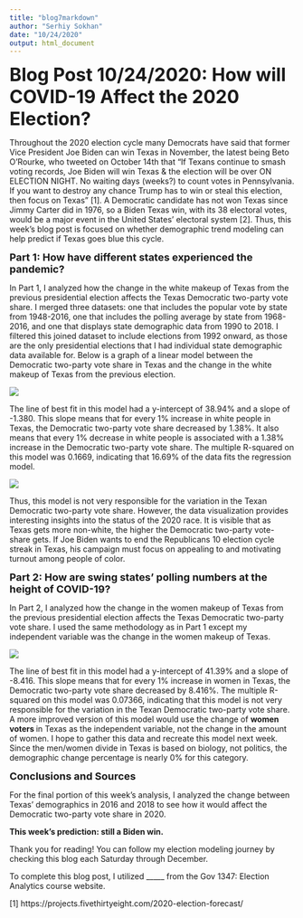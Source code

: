 ```yaml
---
title: "blog7markdown"
author: "Serhiy Sokhan"
date: "10/24/2020"
output: html_document
---
```


<font size="6"><b>Blog Post 10/24/2020: How will COVID-19 Affect the 2020 Election?</b></font>

Throughout the 2020 election cycle many Democrats have said that former Vice President Joe Biden can win Texas in November, the latest being Beto O'Rourke, who tweeted on October 14th that "If Texans continue to smash voting records, Joe Biden will win Texas & the election will be over ON ELECTION NIGHT. No waiting days (weeks?) to count votes in Pennsylvania. If you want to destroy any chance Trump has to win or steal this election, then focus on Texas" [1].  A Democratic candidate has not won Texas since Jimmy Carter did in 1976, so a Biden Texas win, with its 38 electoral votes, would be a major event in the United States' electoral system [2].  Thus, this week's blog post is focused on whether demographic trend modeling can help predict if Texas goes blue this cycle.  

<font size="4"><b>Part 1: How have different states experienced the pandemic? </b></font>

In Part 1, I analyzed how the change in the white makeup of Texas from the previous presidential election affects the Texas Democratic two-party vote share.  I merged three datasets: one that includes the popular vote by state from 1948-2016, one that includes the polling average by state from 1968-2016, and one that displays state demographic data from 1990 to 2018.  I filtered this joined dataset to include elections from 1992 onward, as those are the only presidential elections that I had individual state demographic data available for.  Below is a graph of a linear model between the Democratic two-party vote share in Texas and the change in the white makeup of Texas from the previous election.

![](/Users/serhiysokhan/Desktop/SeniorYear/Gov1347/percentdeaths.png)  

The line of best fit in this model had a y-intercept of 38.94% and a slope of -1.380.  This slope means that for every 1% increase in white people in Texas, the Democratic two-party vote share decreased by 1.38%.  It also means that every 1% decrease in white people is associated with a 1.38% increase in the Democratic two-party vote share.  The multiple R-squared on this model was 0.1669, indicating that 16.69% of the data fits the regression model.  

![](/Users/serhiysokhan/Desktop/SeniorYear/Gov1347/covidswing.png)

Thus, this model is not very responsible for the variation in the Texan Democratic two-party vote share.  However, the data visualization provides interesting insights into the status of the 2020 race.  It is visible that as Texas gets more non-white, the higher the Democratic two-party vote-share gets.  If Joe Biden wants to end the Republicans 10 election cycle streak in Texas, his campaign must focus on appealing to and motivating turnout among people of color.

<font size="4"><b> Part 2: How are swing states' polling numbers at the height of COVID-19? </b></font>

In Part 2, I analyzed how the change in the women makeup of Texas from the previous presidential election affects the Texas Democratic two-party vote share.  I used the same methodology as in Part 1 except my independent variable was the change in the women makeup of Texas. 

![](/Users/serhiysokhan/Desktop/SeniorYear/Gov1347/swingstatepolls.png) 

The line of best fit in this model had a y-intercept of 41.39% and a slope of -8.416.  This slope means that for every 1% increase in women in Texas, the Democratic two-party vote share decreased by 8.416%.  The multiple R-squared on this model was 0.07366, indicating that this model is not very responsible for the variation in the Texan Democratic two-party vote share.  A more improved version of this model would use the change of <b> women voters </b> in Texas as the independent variable, not the change in the amount of women.  I hope to gather this data and recreate this model next week.  Since the men/women divide in Texas is based on biology, not politics, the demographic change percentage is nearly 0% for this category. 
  


<font size="4"><b>Conclusions and Sources</b></font>

For the final portion of this week's analysis, I analyzed the change between Texas' demographics in 2016 and 2018 to see how it would affect the Democratic
two-party vote share in 2020. 

<b>This week's prediction: still a Biden win. </b>

Thank you for reading! You can follow my election modeling journey by checking this blog each Saturday through December.

To complete this blog post, I utilized _____ from the Gov 1347: Election Analytics course website.


[1] https://projects.fivethirtyeight.com/2020-election-forecast/



